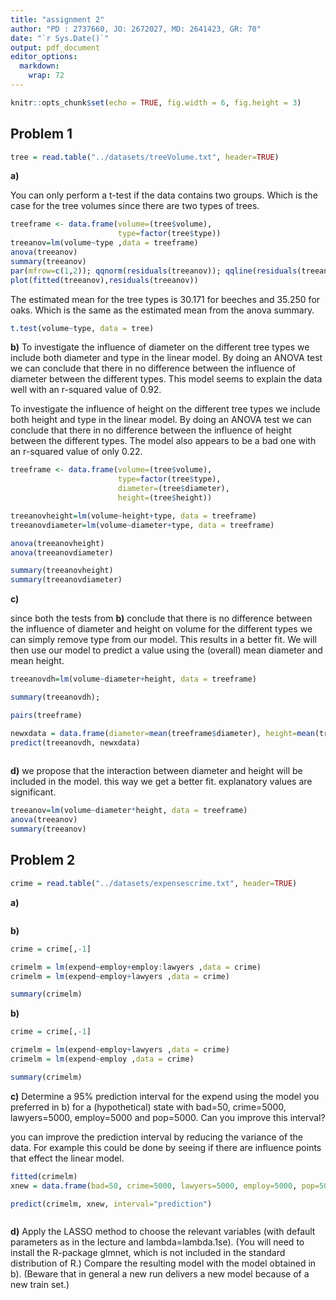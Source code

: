 ```yaml
---
title: "assignment 2"
author: "PD : 2737660, JO: 2672027, MD: 2641423, GR: 70"
date: "`r Sys.Date()`"
output: pdf_document
editor_options: 
  markdown: 
    wrap: 72
---
```


```r
knitr::opts_chunk$set(echo = TRUE, fig.width = 6, fig.height = 3)
```

## Problem 1

```r
tree = read.table("../datasets/treeVolume.txt", header=TRUE)
```

**a)**

You can only perform a t-test if the data contains two groups. Which is
the case for the tree volumes since there are two types of trees.

```r
treeframe <- data.frame(volume=(tree$volume), 
                        type=factor(tree$type))
treeanov=lm(volume~type ,data = treeframe)
anova(treeanov)
summary(treeanov)
par(mfrow=c(1,2)); qqnorm(residuals(treeanov)); qqline(residuals(treeanov))
plot(fitted(treeanov),residuals(treeanov))
```

The estimated mean for the tree types is 30.171 for beeches and 35.250
for oaks. Which is the same as the estimated mean from the anova
summary.

```r
t.test(volume~type, data = tree)
```

**b)**
To investigate the influence of diameter on the different tree types we include both diameter and type in the linear model. By doing an ANOVA test we can conclude that there in no difference between the influence of diameter between the different types. This model seems to explain the data well with an r-squared value of 0.92.

To investigate the influence of height on the different tree types we include both height and type in the linear model. By doing an ANOVA test we can conclude that there in no difference between the influence of height between the different types. The model also appears to be a bad one with an r-squared value of only 0.22.

```r
treeframe <- data.frame(volume=(tree$volume), 
                        type=factor(tree$type),
                        diameter=(tree$diameter),
                        height=(tree$height))

treeanovheight=lm(volume~height+type, data = treeframe)
treeanovdiameter=lm(volume~diameter+type, data = treeframe)

anova(treeanovheight)
anova(treeanovdiameter)

summary(treeanovheight)
summary(treeanovdiameter)
```

**c)**

since both the tests from **b)** conclude that there is no difference between the influence of diameter and height on volume for the different types we can simply remove type from our model. This results in a better fit. We will then use our model to predict a value using the (overall) mean diameter and mean height.  

```r

treeanovdh=lm(volume~diameter+height, data = treeframe)

summary(treeanovdh);

pairs(treeframe)

newxdata = data.frame(diameter=mean(treeframe$diameter), height=mean(treeframe$height))
predict(treeanovdh, newxdata)
  
```

**d)**
we propose that the interaction between diameter and height will be included in the model. this way we get a better fit. explanatory values are significant.
```r
treeanov=lm(volume~diameter*height, data = treeframe)
anova(treeanov)
summary(treeanov)

```

## Problem 2

```r
crime = read.table("../datasets/expensescrime.txt", header=TRUE)
```

**a)**

```r



```

**b)**

```r

crime = crime[,-1]

crimelm = lm(expend~employ+employ:lawyers ,data = crime)
crimelm = lm(expend~employ+lawyers ,data = crime)

summary(crimelm)

```

**b)**

```r

crime = crime[,-1]

crimelm = lm(expend~employ+lawyers ,data = crime)
crimelm = lm(expend~employ ,data = crime)

summary(crimelm)

```

**c)**
Determine a 95% prediction interval for the expend using the model you preferred in b) for a (hypothetical) state with bad=50, crime=5000, lawyers=5000, employ=5000 and pop=5000. Can you improve this interval?

you can improve the prediction interval by reducing the variance of the data. For example this could be done by seeing if there are influence points that effect the linear model. 

```r
fitted(crimelm)
xnew = data.frame(bad=50, crime=5000, lawyers=5000, employ=5000, pop=5000)

predict(crimelm, xnew, interval="prediction")



```

**d)**
Apply the LASSO method to choose the relevant variables (with default parameters as in the lecture and lambda=lambda.1se). (You will need to install the R-package glmnet, which is not included in the standard distribution of R.) Compare the resulting model with the model obtained in b). (Beware that in general a new run delivers a new model because of a new train set.) 

```r



```
